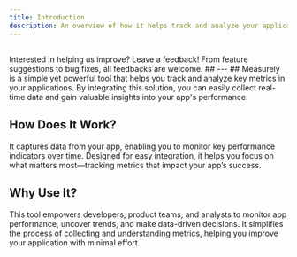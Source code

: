 ```yaml
---
title: Introduction
description: An overview of how it helps track and analyze your application's metrics.
---
```

## 
<Note title="Your feedbacks counts"> 
 Interested in helping us improve? Leave a feedback! From feature suggestions to bug fixes, all feedbacks are welcome.
</Note>
## 
---
## 
Measurely is a simple yet powerful tool that helps you track and analyze key metrics in your applications. By integrating this solution, you can easily collect real-time data and gain valuable insights into your app's performance.

## How Does It Work?

It captures data from your app, enabling you to monitor key performance indicators over time. Designed for easy integration, it helps you focus on what matters most—tracking metrics that impact your app’s success.

## Why Use It?

This tool empowers developers, product teams, and analysts to monitor app performance, uncover trends, and make data-driven decisions. It simplifies the process of collecting and understanding metrics, helping you improve your application with minimal effort.

